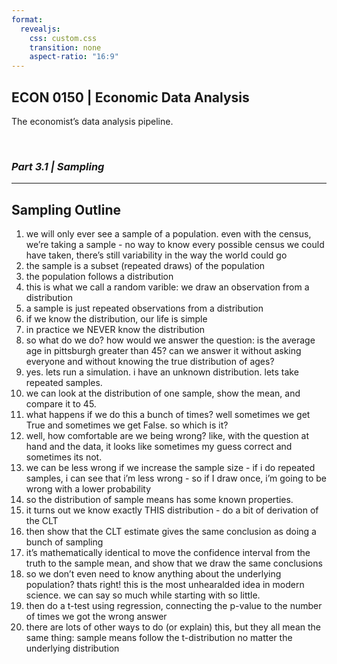 ```yaml
---
format:
  revealjs:
    css: custom.css
    transition: none
    aspect-ratio: "16:9"
---
```


## ECON 0150 | Economic Data Analysis {.center}
<p class="subheader">The economist's data analysis pipeline.</p>

<br> 

### *Part 3.1 | Sampling*

---

## Sampling Outline
1. we will only ever see a sample of a population. even with the census, we're taking a sample - no way to know every possible census we could have taken, there's still variability in the way the world could go
2. the sample is a subset (repeated draws) of the population
3. the population follows a distribution
4. this is what we call a random varible: we draw an observation from a distribution
5. a sample is just repeated observations from a distribution
6. if we know the distribution, our life is simple
7. in practice we NEVER know the distribution
8. so what do we do? how would we answer the question: is the average age in pittsburgh greater than 45? can we answer it without asking everyone and without knowing the true distribution of ages?
9. yes. lets run a simulation. i have an unknown distribution. lets take repeated samples. 
10. we can look at the distribution of one sample, show the mean, and compare it to 45. 
11. what happens if we do this a bunch of times? well sometimes we get True and sometimes we get False. so which is it?
12. well, how comfortable are we being wrong? like, with the question at hand and the data, it looks like sometimes my guess correct and sometimes its not. 
13. we can be less wrong if we increase the sample size - if i do repeated samples, i can see that i'm less wrong - so if I draw once, i'm going to be wrong with a lower probability
14. so the distribution of sample means has some known properties.
15. it turns out we know exactly THIS distribution - do a bit of derivation of the CLT
16. then show that the CLT estimate gives the same conclusion as doing a bunch of sampling
17. it's mathematically identical to move the confidence interval from the truth to the sample mean, and show that we draw the same conclusions
18. so we don't even need to know anything about the underlying population? thats right! this is the most unhearalded idea in modern science. we can say so much while starting with so little.
19. then do a t-test using regression, connecting the p-value to the number of times we got the wrong answer
20. there are lots of other ways to do (or explain) this, but they all mean the same thing: sample means follow the t-distribution no matter the underlying distribution